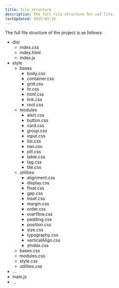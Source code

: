 ```yaml
---
title: File structure
description: The full file structure for cwf lite.
lastUpdated: 2025-03-19
---
```



The full file structure of the project is as follows:

<FileTree>

- dist
  - index.css
  - index.html
  - index.js
- style
  - bases
    - body.css
    - container.css
    - grid.css
    - hr.css
    - html.css
    - link.css
    - root.css
  - modules
    - alert.css
    - button.css
    - card.css
    - group.css
    - input.css
    - list.css
    - nav.css
    - pill.css
    - table.css
    - tag.css
    - tile.css
  - utilities
    - alignment.css
    - display.css
    - float.css
    - gap.css
    - inset.css
    - margin.css
    - order.css
    - overflow.css
    - padding.css
    - position.css
    - size.css
    - typography.css
    - verticalAlign.css
    - zIndex.css
  - bases.css
  - modules.css
  - style.css
  - utilities.css
- ...
- main.js
- ...

</FileTree>
